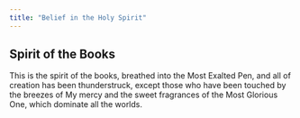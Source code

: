 ```yaml
---
title: "Belief in the Holy Spirit"
---
```


## Spirit of the Books

This is the spirit of the books, breathed into the Most Exalted Pen, and all of creation has been thunderstruck, except those who have been touched by the breezes of My mercy and the sweet fragrances of the Most Glorious One, which dominate all the worlds.
